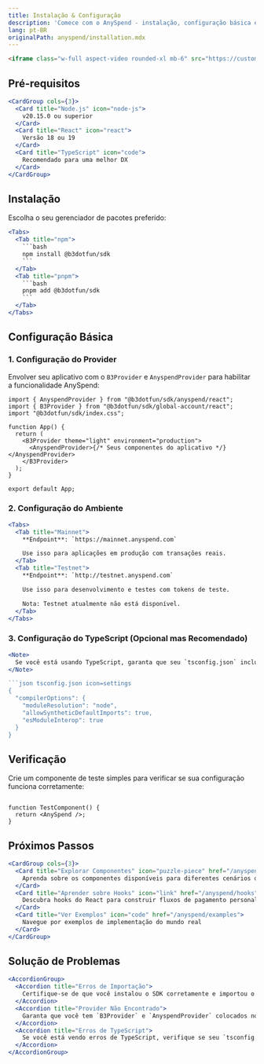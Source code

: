 ```yaml
---
title: Instalação & Configuração
description: 'Comece com o AnySpend - instalação, configuração básica e verificação'
lang: pt-BR
originalPath: anyspend/installation.mdx
---
```

```html
<iframe class="w-full aspect-video rounded-xl mb-6" src="https://customer-gg6qs7nm5ue94t64.cloudflarestream.com/66d9ebc2e3a14ec87dfa360b83e26900/iframe?poster=https%3A%2F%2Fcustomer-gg6qs7nm5ue94t64.cloudflarestream.com%2F66d9ebc2e3a14ec87dfa360b83e26900%2Fthumbnails%2Fthumbnail.jpg%3Ftime%3D168%26height%3D600" title="Configuração do AnySpend" frameborder="0" allow="accelerometer; autoplay; clipboard-write; encrypted-media; gyroscope; picture-in-picture" allowfullscreen />
```

## Pré-requisitos

```jsx
<CardGroup cols={3}>
  <Card title="Node.js" icon="node-js">
    v20.15.0 ou superior
  </Card>
  <Card title="React" icon="react">
    Versão 18 ou 19
  </Card>
  <Card title="TypeScript" icon="code">
    Recomendado para uma melhor DX
  </Card>
</CardGroup>
```

## Instalação

Escolha o seu gerenciador de pacotes preferido:

```jsx
<Tabs>
  <Tab title="npm">
    ```bash
    npm install @b3dotfun/sdk
    ```
  </Tab>
  <Tab title="pnpm">
    ```bash
    pnpm add @b3dotfun/sdk
    ```
  </Tab>
</Tabs>
```

## Configuração Básica

### 1. Configuração do Provider

Envolver seu aplicativo com o `B3Provider` e `AnyspendProvider` para habilitar a funcionalidade AnySpend:

```tsx App.tsx icon=react
import { AnyspendProvider } from "@b3dotfun/sdk/anyspend/react";
import { B3Provider } from "@b3dotfun/sdk/global-account/react";
import "@b3dotfun/sdk/index.css";

function App() {
  return (
    <B3Provider theme="light" environment="production">
      <AnyspendProvider>{/* Seus componentes do aplicativo */}</AnyspendProvider>
    </B3Provider>
  );
}

export default App;
```

### 2. Configuração do Ambiente

```jsx
<Tabs>
  <Tab title="Mainnet">
    **Endpoint**: `https://mainnet.anyspend.com`

    Use isso para aplicações em produção com transações reais.
  </Tab>
  <Tab title="Testnet">
    **Endpoint**: `http://testnet.anyspend.com`

    Use isso para desenvolvimento e testes com tokens de teste.

    Nota: Testnet atualmente não está disponível.
  </Tab>
</Tabs>
```

### 3. Configuração do TypeScript (Opcional mas Recomendado)

```jsx
<Note>
  Se você está usando TypeScript, garanta que seu `tsconfig.json` inclua essas configurações para compatibilidade ótima:
</Note>

```json tsconfig.json icon=settings
{
  "compilerOptions": {
    "moduleResolution": "node",
    "allowSyntheticDefaultImports": true,
    "esModuleInterop": true
  }
}
```

## Verificação

Crie um componente de teste simples para verificar se sua configuração funciona corretamente:

```tsx TestComponent.tsx icon=test-tube lines

function TestComponent() {
  return <AnySpend />;
}
```

## Próximos Passos

```jsx
<CardGroup cols={3}>
  <Card title="Explorar Componentes" icon="puzzle-piece" href="/anyspend/components">
    Aprenda sobre os componentes disponíveis para diferentes cenários de pagamento
  </Card>
  <Card title="Aprender sobre Hooks" icon="link" href="/anyspend/hooks">
    Descubra hooks do React para construir fluxos de pagamento personalizados
  </Card>
  <Card title="Ver Exemplos" icon="code" href="/anyspend/examples">
    Navegue por exemplos de implementação do mundo real
  </Card>
</CardGroup>
```

## Solução de Problemas

```jsx
<AccordionGroup>
  <Accordion title="Erros de Importação">
    Certifique-se de que você instalou o SDK corretamente e importou o arquivo CSS. O SDK requer React 18\+ e pode ter problemas de compatibilidade com versões anteriores.
  </Accordion>
  <Accordion title="Provider Não Encontrado">
    Garanta que você tem `B3Provider` e `AnyspendProvider` colocados no alto da sua árvore de componentes, tipicamente no seu componente principal App.
  </Accordion>
  <Accordion title="Erros de TypeScript">
    Se você está vendo erros de TypeScript, verifique se seu `tsconfig.json` inclui as configurações recomendadas acima.
  </Accordion>
</AccordionGroup>
```
